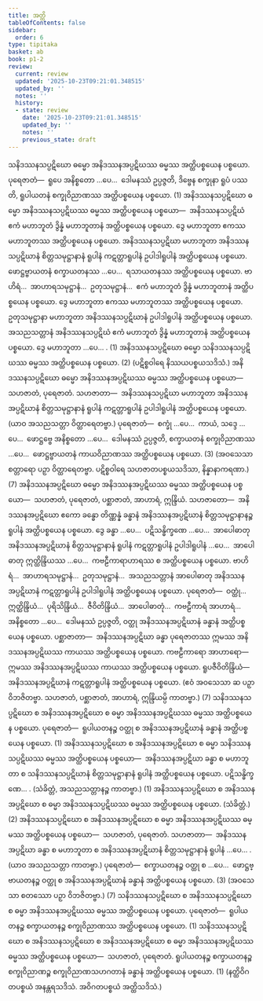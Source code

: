 ```yaml
---
title: အတ္ထိ
tableOfContents: false
sidebar:
  order: 6
type: tipitaka
basket: ab
book: p1-2
review:
  current: review
  updated: '2025-10-23T09:21:01.348515'
  updated_by: ''
  notes: ''
  history:
  - state: review
    date: '2025-10-23T09:21:01.348515'
    updated_by: ''
    notes: ''
    previous_state: draft
---
```



<ReviewStatus review={frontmatter.review} showDetails={true} />

<HypothesisAnnotation frontmatter={frontmatter} />

<DynamicBreadcrumb />

<Division number="50" book="p1-2" e="ch" v="37" p="486">

<Paragraph number="3047" book="p1-2">
သနိဒဿနသပ္ပဋိဃော ဓမ္မော အနိဒဿနအပ္ပဋိဃဿ ဓမ္မဿ အတ္ထိပစ္စယေန ပစ္စယော. <Emphasis>ပုရေဇာတံ</Emphasis>—  ရူပေ အနိစ္စတော …ပေ…  ဒေါမနဿံ ဥပ္ပဇ္ဇတိ, ဒိဗ္ဗေန စက္ခုနာ ရူပံ ပဿတိ, ရူပါယတနံ စက္ခုဝိညာဏဿ အတ္ထိပစ္စယေန ပစ္စယော. (1)
</Paragraph>

</Division>
<Division number="51" book="p1-2" e="ch" v="37" p="486">

<Paragraph number="3048" book="p1-2">
အနိဒဿနသပ္ပဋိဃော ဓမ္မော အနိဒဿနသပ္ပဋိဃဿ ဓမ္မဿ အတ္ထိပစ္စယေန ပစ္စယော—  အနိဒဿနသပ္ပဋိဃံ ဧကံ မဟာဘူတံ ဒွိန္နံ မဟာဘူတာနံ အတ္ထိပစ္စယေန ပစ္စယော. ဒွေ မဟာဘူတာ ဧကဿ မဟာဘူတဿ အတ္ထိပစ္စယေန ပစ္စယော. အနိဒဿနသပ္ပဋိဃာ မဟာဘူတာ အနိဒဿနသပ္ပဋိဃာနံ စိတ္တသမုဋ္ဌာနာနံ ရူပါနံ ကဋတ္တာရူပါနံ ဥပါဒါရူပါနံ အတ္ထိပစ္စယေန ပစ္စယော. ဖောဋ္ဌဗ္ဗာယတနံ စက္ခာယတနဿ …ပေ…  ရသာယတနဿ အတ္ထိပစ္စယေန ပစ္စယော. ဗာဟိရံ…  အာဟာရသမုဋ္ဌာနံ…  ဥတုသမုဋ္ဌာနံ…  ဧကံ မဟာဘူတံ ဒွိန္နံ မဟာဘူတာနံ အတ္ထိပစ္စယေန ပစ္စယော. ဒွေ မဟာဘူတာ ဧကဿ မဟာဘူတဿ အတ္ထိပစ္စယေန ပစ္စယော. ဥတုသမုဋ္ဌာနာ မဟာဘူတာ အနိဒဿနသပ္ပဋိဃာနံ ဥပါဒါရူပါနံ အတ္ထိပစ္စယေန ပစ္စယော. အသညသတ္တာနံ အနိဒဿနသပ္ပဋိဃံ ဧကံ မဟာဘူတံ ဒွိန္နံ မဟာဘူတာနံ အတ္ထိပစ္စယေန ပစ္စယော. ဒွေ မဟာဘူတာ …ပေ… . (1)
</Paragraph>

<Paragraph number="3049" book="p1-2">
အနိဒဿနသပ္ပဋိဃော ဓမ္မော သနိဒဿနသပ္ပဋိဃဿ ဓမ္မဿ အတ္ထိပစ္စယေန ပစ္စယော. (2)
</Paragraph>

<Paragraph number="3050" book="p1-2">
(ပဋိစ္စဝါရေ နိဿယပစ္စယသဒိသံ.)
</Paragraph>

<Paragraph number="3051" book="p1-2">
အနိဒဿနသပ္ပဋိဃော ဓမ္မော အနိဒဿနအပ္ပဋိဃဿ ဓမ္မဿ အတ္ထိပစ္စယေန ပစ္စယော—  သဟဇာတံ, ပုရေဇာတံ. <Emphasis>သဟဇာတာ</Emphasis>—  အနိဒဿနသပ္ပဋိဃာ မဟာဘူတာ အနိဒဿနအပ္ပဋိဃာနံ စိတ္တသမုဋ္ဌာနာနံ ရူပါနံ ကဋတ္တာရူပါနံ ဥပါဒါရူပါနံ အတ္ထိပစ္စယေန ပစ္စယော. (ယာဝ အသညသတ္တာ ဝိတ္ထာရေတဗ္ဗာ.) <Emphasis>ပုရေဇာတံ</Emphasis>—  စက္ခုံ …ပေ…  ကာယံ, သဒ္ဒေ …ပေ…  ဖောဋ္ဌဗ္ဗေ အနိစ္စတော …ပေ…  ဒေါမနဿံ ဥပ္ပဇ္ဇတိ, စက္ခာယတနံ စက္ခုဝိညာဏဿ …ပေ…  ဖောဋ္ဌဗ္ဗာယတနံ ကာယဝိညာဏဿ အတ္ထိပစ္စယေန ပစ္စယော. (3)
</Paragraph>

<Paragraph number="3052" book="p1-2">
(အဝသေသာ စတ္တာရော ပဉှာ ဝိတ္ထာရေတဗ္ဗာ. ပဋိစ္စဝါရေ သဟဇာတပစ္စယသဒိသာ, နိန္နာနာကရဏာ.) (7)
</Paragraph>

</Division>
<Division number="52" book="p1-2" e="ch" v="37" p="487">

<Paragraph number="3053" book="p1-2">
အနိဒဿနအပ္ပဋိဃော ဓမ္မော အနိဒဿနအပ္ပဋိဃဿ ဓမ္မဿ အတ္ထိပစ္စယေန ပစ္စယော—  သဟဇာတံ, ပုရေဇာတံ, ပစ္ဆာဇာတံ, အာဟာရံ, ဣန္ဒြိယံ. <Emphasis>သဟဇာတော</Emphasis>—  အနိဒဿနအပ္ပဋိဃော ဧကော ခန္ဓော တိဏ္ဏန္နံ ခန္ဓာနံ အနိဒဿနအပ္ပဋိဃာနံ စိတ္တသမုဋ္ဌာနာနဉ္စ ရူပါနံ အတ္ထိပစ္စယေန ပစ္စယော. ဒွေ ခန္ဓာ …ပေ…  ပဋိသန္ဓိက္ခဏေ …ပေ…  အာပေါဓာတု အနိဒဿနအပ္ပဋိဃာနံ စိတ္တသမုဋ္ဌာနာနံ ရူပါနံ ကဋတ္တာရူပါနံ ဥပါဒါရူပါနံ …ပေ…  အာပေါဓာတု ဣတ္ထိန္ဒြိယဿ …ပေ…  ကဗဠီကာရာဟာရဿ စ အတ္ထိပစ္စယေန ပစ္စယော. ဗာဟိရံ…  အာဟာရသမုဋ္ဌာနံ…  ဥတုသမုဋ္ဌာနံ…  အသညသတ္တာနံ အာပေါဓာတု အနိဒဿနအပ္ပဋိဃာနံ ကဋတ္တာရူပါနံ ဥပါဒါရူပါနံ အတ္ထိပစ္စယေန ပစ္စယော. <Emphasis>ပုရေဇာတံ</Emphasis>—  ဝတ္ထုံ…  ဣတ္ထိန္ဒြိယံ…  ပုရိသိန္ဒြိယံ…  ဇီဝိတိန္ဒြိယံ…  အာပေါဓာတုံ…  ကဗဠီကာရံ အာဟာရံ…  အနိစ္စတော …ပေ…  ဒေါမနဿံ ဥပ္ပဇ္ဇတိ, ဝတ္ထု အနိဒဿနအပ္ပဋိဃာနံ ခန္ဓာနံ အတ္ထိပစ္စယေန ပစ္စယော. <Emphasis>ပစ္ဆာဇာတာ</Emphasis>—  အနိဒဿနအပ္ပဋိဃာ ခန္ဓာ ပုရေဇာတဿ ဣမဿ အနိဒဿနအပ္ပဋိဃဿ ကာယဿ အတ္ထိပစ္စယေန ပစ္စယော. <Emphasis>ကဗဠီကာရော အာဟာရော</Emphasis>—  ဣမဿ အနိဒဿနအပ္ပဋိဃဿ ကာယဿ အတ္ထိပစ္စယေန ပစ္စယော. <Emphasis>ရူပဇီဝိတိန္ဒြိယံ</Emphasis>—  အနိဒဿနအပ္ပဋိဃာနံ ကဋတ္တာရူပါနံ အတ္ထိပစ္စယေန ပစ္စယော. (ဧဝံ အဝသေသာ ဆ ပဉှာ ဝိဘဇိတဗ္ဗာ. သဟဇာတံ, ပစ္ဆာဇာတံ, အာဟာရံ, ဣန္ဒြိယမ္ပိ ကာတဗ္ဗာ.) (7)
</Paragraph>

</Division>
<Division number="53" book="p1-2" e="ch" v="37" p="487">

<Paragraph number="3054" book="p1-2">
သနိဒဿနသပ္ပဋိဃော စ အနိဒဿနအပ္ပဋိဃော စ ဓမ္မာ အနိဒဿနအပ္ပဋိဃဿ ဓမ္မဿ အတ္ထိပစ္စယေန ပစ္စယော. <Emphasis>ပုရေဇာတံ</Emphasis>—  ရူပါယတနဉ္စ ဝတ္ထု စ အနိဒဿနအပ္ပဋိဃာနံ ခန္ဓာနံ အတ္ထိပစ္စယေန ပစ္စယော. (1)
</Paragraph>

<Paragraph number="3055" book="p1-2">
အနိဒဿနသပ္ပဋိဃော စ အနိဒဿနအပ္ပဋိဃော စ ဓမ္မာ သနိဒဿနသပ္ပဋိဃဿ ဓမ္မဿ အတ္ထိပစ္စယေန ပစ္စယော—  အနိဒဿနအပ္ပဋိဃာ ခန္ဓာ စ မဟာဘူတာ စ သနိဒဿနသပ္ပဋိဃာနံ စိတ္တသမုဋ္ဌာနာနံ ရူပါနံ အတ္ထိပစ္စယေန ပစ္စယော. ပဋိသန္ဓိက္ခဏေ… . (သံခိတ္တံ, အသညသတ္တာနဉ္စ ကာတဗ္ဗာ.) (1)
</Paragraph>

<Paragraph number="3056" book="p1-2">
အနိဒဿနသပ္ပဋိဃော စ အနိဒဿနအပ္ပဋိဃော စ ဓမ္မာ အနိဒဿနသပ္ပဋိဃဿ ဓမ္မဿ အတ္ထိပစ္စယေန ပစ္စယော. (သံခိတ္တံ.) (2)
</Paragraph>

</Division>
<Division number="54" book="p1-2" e="ch" v="37" p="488">

<Paragraph number="3057" book="p1-2">
အနိဒဿနသပ္ပဋိဃော စ အနိဒဿနအပ္ပဋိဃော စ ဓမ္မာ အနိဒဿနအပ္ပဋိဃဿ ဓမ္မဿ အတ္ထိပစ္စယေန ပစ္စယော—  သဟဇာတံ, ပုရေဇာတံ. <Emphasis>သဟဇာတာ</Emphasis>—  အနိဒဿနအပ္ပဋိဃာ ခန္ဓာ စ မဟာဘူတာ စ အနိဒဿနအပ္ပဋိဃာနံ စိတ္တသမုဋ္ဌာနာနံ ရူပါနံ …ပေ… . (ယာဝ အသညသတ္တာ ကာတဗ္ဗာ.) <Emphasis>ပုရေဇာတံ</Emphasis>—  စက္ခာယတနဉ္စ ဝတ္ထု စ …ပေ…  ဖောဋ္ဌဗ္ဗာယတနဉ္စ ဝတ္ထု စ အနိဒဿနအပ္ပဋိဃာနံ ခန္ဓာနံ အတ္ထိပစ္စယေန ပစ္စယော. (3) (အဝသေသာ စတဿော ပဉှာ ဝိဘဇိတဗ္ဗာ.) (7)
</Paragraph>

</Division>
<Division number="55" book="p1-2" e="ch" v="37" p="488">

<Paragraph number="3058" book="p1-2">
သနိဒဿနသပ္ပဋိဃော စ အနိဒဿနသပ္ပဋိဃော စ ဓမ္မာ အနိဒဿနအပ္ပဋိဃဿ ဓမ္မဿ အတ္ထိပစ္စယေန ပစ္စယော. <Emphasis>ပုရေဇာတံ</Emphasis>—  ရူပါယတနဉ္စ စက္ခာယတနဉ္စ စက္ခုဝိညာဏဿ အတ္ထိပစ္စယေန ပစ္စယော. (1)
</Paragraph>

<Paragraph number="3059" book="p1-2">
သနိဒဿနသပ္ပဋိဃော စ အနိဒဿနသပ္ပဋိဃော စ အနိဒဿနအပ္ပဋိဃော စ ဓမ္မာ အနိဒဿနအပ္ပဋိဃဿ ဓမ္မဿ အတ္ထိပစ္စယေန ပစ္စယော—  သဟဇာတံ, ပုရေဇာတံ. ရူပါယတနဉ္စ စက္ခာယတနဉ္စ စက္ခုဝိညာဏဉ္စ စက္ခုဝိညာဏသဟဂတာနံ ခန္ဓာနံ အတ္ထိပစ္စယေန ပစ္စယော. (1)
</Paragraph>

<Paragraph number="3060" book="p1-2">
(နတ္ထိဝိဂတပစ္စယံ အနန္တရသဒိသံ. အဝိဂတပစ္စယံ အတ္ထိသဒိသံ.)
</Paragraph>
</Division>
